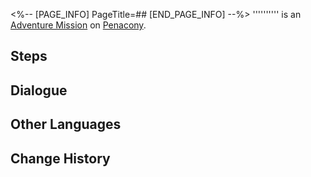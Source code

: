 <%-- [PAGE_INFO]
PageTitle=##
[END_PAGE_INFO] --%>
{{Stub|Dialogue.}}
{{Mission Infobox
|id            = 4040327
|title         = 
|image         = <!--Mission .png-->
|type          = Adventure
|event_name    = 
|chapter       = 
|requirements  = [[Trailblaze Mission]] ''[[Long Day's Journey Into Night]]'' completed
|summary       = <!--official mission summary from Fate's Atlas-->
|characters    = Trailblazer
|startLocation = [[Penacony]] - [[Dream's Edge]]
|world         = Penacony
|area          = Dream's Edge
|prev          = 
|next          = 
|rewards       = Praise of High Morals*2
}}
'''''''''' is an [[Adventure Mission]] on [[Penacony]].

==Steps==


<!--
==Gameplay Notes==

--><!--
==Trial Character==

-->
==Dialogue==
{{Stub Dialogue}}

{{Dialogue End}}

==Other Languages==
{{Other Languages
|en   = 
|zhs  = 
|zht  = 
|ja   = 
|ko   = 
|es   = 
|fr   = 
|ru   = 
|th   = 
|vi   = 
|de   = 
|id   = 
|pt   = 
}}

==Change History==
{{Change History|2.0}}
